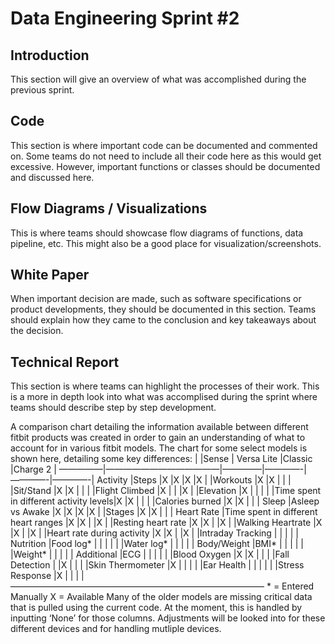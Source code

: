 # Data Engineering Sprint #2

## Introduction

This section will give an overview of what was accomplished during the previous sprint.

## Code

This section is where important code can be documented and commented on. Some teams do not need to include all their code here as this would get excessive. However, important functions or classes should be documented and discussed here.

## Flow Diagrams / Visualizations

This is where teams should showcase flow diagrams of functions, data pipeline, etc. This might also be a good place for visualization/screenshots.

## White Paper

When important decision are made, such as software specifications or product developments, they should be documented in this section. Teams should explain how they came to the conclusion and key takeaways about the decision. 

## Technical Report

This section is where teams can highlight the processes of their work. This is a more in depth look into what was accomplised during the sprint where teams should describe step by step development.

A comparison chart detailing the information available between different fitbit products was created in order to gain an understanding of what to account for in various fitbit models. The chart for some select models is shown here, detailing some key differences:
                |                                       |Sense         | Versa Lite  |Classic      |Charge 2     |
 ---------------|---------------------------------------|--------------|-------------|-------------|-------------|
 Activity       |Steps                                  |X             |X            |X            |X            |
                |Workouts                               |X             |X            |             |             |
                |Sit/Stand                              |X             |X            |             |             |
                |Flight Climbed                         |X             |             |             |X            |
                |Elevation                              |X             |             |             |             |
                |Time spent in different activity levels|X             |X            |             |             |
                |Calories burned                        |X             |X            |             |             |
 Sleep          |Asleep vs Awake                        |X             |X            |X            |X            |
                |Stages                                 |X             |X            |             |             |
 Heart Rate     |Time spent in different heart ranges   |X             |X            |             |X            |
                |Resting heart rate                     |X             |X            |             |X            |
                |Walking Heartrate                      |X             |X            |             |X            |
                |Heart rate during activity             |X             |X            |             |X            |
                |Intraday Tracking                      |              |             |             |             |
 Nutrition      |Food log*                              |              |             |             |             |
                |Water log*                             |              |             |             |             |
 Body/Weight    |BMI*                                   |              |             |             |             |
                |Weight*                                |              |             |             |             |
 Additional     |ECG                                    |              |             |             |             |
                |Blood Oxygen                           |X             |X            |             |             |
                |Fall Detection                         |              |X            |             |             |
                |Skin Thermometer                       |X             |             |             |             |
                |Ear Health                             |              |             |             |             |
                |Stress Response                        |X             |             |             |             |
 ---------------------------------------------------------------------------------------
    * = Entered Manually
    X = Available
Many of the older models are missing critical data that is pulled using the current code. At the moment, this is handled by inputting 'None' for those columns. Adjustments will be looked into for these different devices and for handling mutliple devices.
